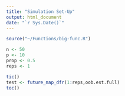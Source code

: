```yaml
---
title: "Simulation Set-Up"
output: html_document
date: "`r Sys.Date()`"
---
```


```r
source("~/Functions/big-func.R")

n <- 50
p <- 10
prop <- 0.5
reps <- 1

tic()
test <- future_map_dfr(1:reps,oob.est.full)
toc()
```
